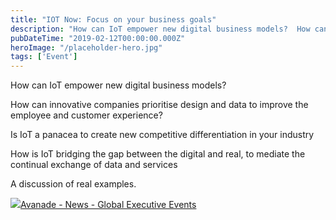 ```yaml
---
title: "IOT Now: Focus on your business goals"
description: "How can IoT empower new digital business models?  How can innovative companies prioritise design and data to improve the employee and customer experience?  Is IoT a panacea to create new competitive differentiation in your industry  How is IoT bridging the gap between the digital and real, to mediate the continual exchange of data and services  A discussion of real examples.  Avanade - News - Global Executive Events [https://www"
pubDateTime: "2019-02-12T00:00:00.000Z"
heroImage: "/placeholder-hero.jpg"
tags: ['Event']
---
```


How can IoT empower new digital business models?

How can innovative companies prioritise design and data to improve the employee and customer experience?

Is IoT a panacea to create new competitive differentiation in your industry

How is IoT bridging the gap between the digital and real, to mediate the continual exchange of data and services

A discussion of real examples.

![](__GHOST_URL__/content/images/2021/02/image-1.png)[Avanade - News - Global Executive Events](https://www.globalexecutiveevents.com/news-avanade)
